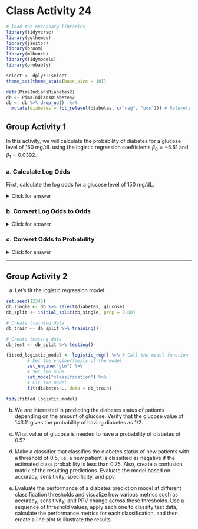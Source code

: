 # Class Activity 24

```r
# load the necessary libraries
library(tidyverse) 
library(ggthemes)
library(janitor)
library(broom)
library(mlbench)
library(tidymodels)
library(probably)

select <- dplyr::select
theme_set(theme_stata(base_size = 10))

data(PimaIndiansDiabetes2)
db <- PimaIndiansDiabetes2
db <- db %>% drop_na()  %>% 
  mutate(diabetes = fct_relevel(diabetes, c("neg", "pos"))) # Relevels 'diabetes' factor to ensure 'neg' comes before 'pos'
```



## Group Activity 1

In this activity, we will calculate the probability of diabetes for a glucose level of 150 mg/dL using the logistic regression coefficients $\beta_0 = -5.61$ and $\beta_1 = 0.0392$.

### a. Calculate Log Odds

First, calculate the log odds for a glucose level of 150 mg/dL.


<details>
<summary class="answer">Click for answer</summary>

```r
log_odds <- -5.61 + (0.0392 * 150)
log_odds
```

</details>

### b. Convert Log Odds to Odds

<details>
<summary class="answer">Click for answer</summary>

```r
odds <- exp(log_odds)
odds
```

</details>


### c. Convert Odds to Probability

<details>
<summary class="answer">Click for answer</summary>

Finally, convert the odds to probability.

```r
probability <- odds / (1 + odds)
probability
```

The probability of having diabetes at a glucose level of 150 mg/dL is calculated to be `r probability`.

</details>

---------------------------------------------------------

## Group Activity 2

a. Let's fit the logistic regression model.

```r
set.seed(12345)
db_single <- db %>% select(diabetes, glucose)
db_split <- initial_split(db_single, prop = 0.80)

# Create training data
db_train <- db_split %>% training()

# Create testing data
db_test <- db_split %>% testing()

fitted_logistic_model <- logistic_reg() %>% # Call the model function
        # Set the engine/family of the model
        set_engine("glm") %>%
        # Set the mode
        set_mode("classification") %>%
        # Fit the model
        fit(diabetes~., data = db_train)

tidy(fitted_logistic_model)
```


b. We are interested in predicting the diabetes status of patients depending on the amount of glucose. Verify that the glucose value of 143.11 gives the probability of having diabetes as 1/2.

<!--

<details>
<summary class="answer">Click for answer</summary>

*Answer:*

$$log\left(\frac{p}{1-p}\right)  = \beta_0 + \beta_1x$$


```r
(p <- round(exp(-5.61 + 0.0392* 143.11) / (1 + exp(-5.61 + 0.0392* 143.11)),2))
```


</details>

-->

c. What value of glucose is needed to have a probability of diabetes of 0.5?

<!--
<details>
<summary class="answer">Click for answer</summary>

*Answer:*

```r
p <- 0.5
(x <- (log(p/(1-p)) - (-5.61))/0.0392)	
```


</details>

-->

d. Make a classifier that classifies the diabetes status of new patients with a threshold of 0.5, i.e, a new patient is classified as negative if the estimated class probability is less than 0.75. Also, create a confusion matrix of the resulting predictions. Evaluate the model based on accuracy, sensitivity, specificity, and ppv.

<!--

<details>
<summary class="answer">Click for answer</summary>


```r
# Prediction Probabilities
library(probably)

pred_prob <- predict(fitted_logistic_model,  new_data = db_test,   type = "prob")

db_results <- db_test %>% bind_cols(pred_prob) %>%
  mutate(.pred_class = make_two_class_pred(.pred_neg, levels(diabetes), threshold = .55)) %>%
  select(diabetes, glucose, contains(".pred"))


db_results %>%  
  conf_mat(diabetes,.pred_class) %>% 
  autoplot(type = "heatmap")

# Evaluating the model
eval_metrics <- metric_set(accuracy, sensitivity, specificity, ppv)

eval_metrics(data = db_results,
             truth = diabetes,
             estimate = .pred_class) %>% select(-2) 
```


</details>

-->

e. Evaluate the performance of a diabetes prediction model at different classification thresholds and visualize how various metrics such as accuracy, sensitivity, and PPV change across these thresholds. Use a sequence of threshold values, apply each one to classify test data, calculate the performance metrics for each classification, and then create a line plot to illustrate the results.

<!--

<details>
<summary class="answer">Click for answer</summary>

```r
# Step 1: Generate a sequence of thresholds
thresholds <- seq(0, 1, by = 0.1)

# Step 2: Calculate metrics for each threshold using map
metrics_list <- map_df(thresholds, ~{
  db_results <- db_test %>% 
    bind_cols(pred_prob) %>%
    mutate(.pred_class = make_two_class_pred(.pred_neg, levels(diabetes), threshold = .x)) %>%
    select(diabetes, glucose, contains(".pred"))
  
  metrics <- eval_metrics(data = db_results, truth = diabetes, estimate = .pred_class) %>%
    mutate(threshold = .x) %>%
    select(-2) 
  return(metrics)
})

# Step 3: Plot the metrics across thresholds
ggplot(metrics_list, aes(x = threshold, y = .estimate, color = .metric)) +
  geom_line() +
  labs(title = "Model Performance Metrics Across Thresholds",
       x = "Threshold",
       y = "Metric Value") +
  theme_minimal() +
  scale_color_viridis_d(begin = 0.2, end = 0.8, direction = 1, option = "C")
```


</details>

-->